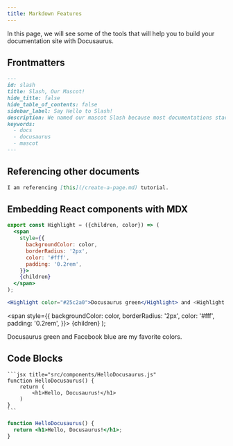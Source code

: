 ```yaml
---
title: Markdown Features
---
```


In this page, we will see some of the tools that will help you to build your documentation site with Docusaurus.

## Frontmatters

```md
---
id: slash
title: Slash, Our Mascot!
hide_title: false
hide_table_of_contents: false
sidebar_label: Say Hello to Slash!
description: We named our mascot Slash because most documentations start with //
keywords:
  - docs
  - docusaurus
  - mascot
---
```

## Referencing other documents

```md
I am referencing [this](/create-a-page.md) tutorial.
```

## Embedding React components with MDX

```jsx
export const Highlight = ({children, color}) => (
  <span
    style={{
      backgroundColor: color,
      borderRadius: '2px',
      color: '#fff',
      padding: '0.2rem',
    }}>
    {children}
  </span>
);

<Highlight color="#25c2a0">Docusaurus green</Highlight> and <Highlight color="#1877F2">Facebook blue</Highlight> are my favorite colors.
```

  <span
    style={{
      backgroundColor: color,
      borderRadius: '2px',
      color: '#fff',
      padding: '0.2rem',
    }}>
    {children}
  </span>
);

<Highlight color="#25c2a0">Docusaurus green</Highlight> and <Highlight color="#1877F2">
  Facebook blue
</Highlight> are my favorite colors.

## Code Blocks

    ```jsx title="src/components/HelloDocusaurus.js"
    function HelloDocusaurus() {
        return (
            <h1>Hello, Docusaurus!</h1>
        )
    }
    ```

```jsx title="src/components/HelloDocusaurus.js"
function HelloDocusaurus() {
  return <h1>Hello, Docusaurus!</h1>;
}
```
